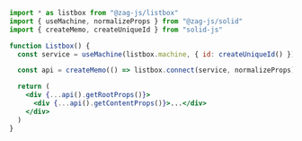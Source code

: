 ```jsx
import * as listbox from "@zag-js/listbox"
import { useMachine, normalizeProps } from "@zag-js/solid"
import { createMemo, createUniqueId } from "solid-js"

function Listbox() {
  const service = useMachine(listbox.machine, { id: createUniqueId() })

  const api = createMemo(() => listbox.connect(service, normalizeProps))

  return (
    <div {...api().getRootProps()}>
      <div {...api().getContentProps()}>...</div>
    </div>
  )
}
```
